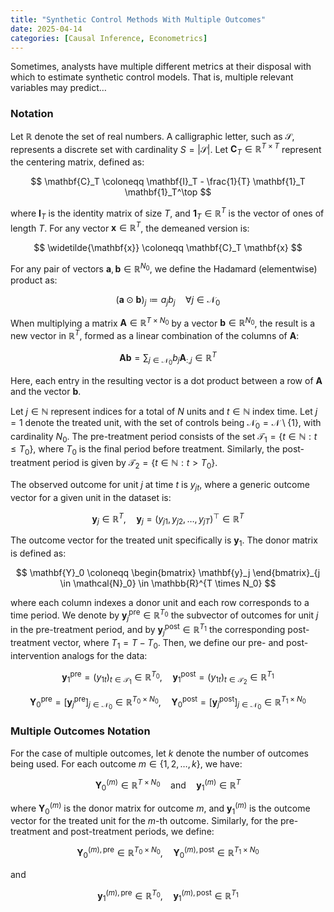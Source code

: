 ```yaml
---
title: "Synthetic Control Methods With Multiple Outcomes"
date: 2025-04-14
categories: [Causal Inference, Econometrics]
---
```


Sometimes, analysts have multiple different metrics at their disposal with which to estimate synthetic control models. That is, multiple relevant variables may predict...

### Notation

Let $\mathbb{R}$ denote the set of real numbers. A calligraphic letter, such as $\mathcal{S}$, represents a discrete set with cardinality $S = |\mathcal{S}|$. Let $\mathbf{C}_T \in \mathbb{R}^{T \times T}$ represent the centering matrix, defined as:

$$
\mathbf{C}_T \coloneqq \mathbf{I}_T - \frac{1}{T} \mathbf{1}_T \mathbf{1}_T^\top
$$

where $\mathbf{I}_T$ is the identity matrix of size $T$, and $\mathbf{1}_T \in \mathbb{R}^T$ is the vector of ones of length $T$. For any vector $\mathbf{x} \in \mathbb{R}^T$, the demeaned version is:

$$
\widetilde{\mathbf{x}} \coloneqq \mathbf{C}_T \mathbf{x}
$$

For any pair of vectors $\mathbf{a}, \mathbf{b} \in \mathbb{R}^{N_0}$, we define the Hadamard (elementwise) product as:

$$
(\mathbf{a} \odot \mathbf{b})_j \coloneqq a_j b_j \quad \forall j \in \mathcal{N}_0
$$

When multiplying a matrix $\mathbf{A} \in \mathbb{R}^{T \times N_0}$ by a vector $\mathbf{b} \in \mathbb{R}^{N_0}$, the result is a new vector in $\mathbb{R}^T$, formed as a linear combination of the columns of $\mathbf{A}$:

$$
\mathbf{A} \mathbf{b} = \sum_{j \in \mathcal{N}_0} b_j \mathbf{A}_{:,j} \in \mathbb{R}^T
$$

Here, each entry in the resulting vector is a dot product between a row of $\mathbf{A}$ and the vector $\mathbf{b}$.

Let $j \in \mathbb{N}$ represent indices for a total of $N$ units and $t \in \mathbb{N}$ index time. Let $j = 1$ denote the treated unit, with the set of controls being $\mathcal{N}_0 = \mathcal{N} \setminus \{1\}$, with cardinality $N_0$. The pre-treatment period consists of the set $\mathcal{T}_1 = \{ t \in \mathbb{N} : t \leq T_0 \}$, where $T_0$ is the final period before treatment. Similarly, the post-treatment period is given by $\mathcal{T}_2 = \{ t \in \mathbb{N} : t > T_0 \}$.

The observed outcome for unit $j$ at time $t$ is $y_{jt}$, where a generic outcome vector for a given unit in the dataset is:

$$
\mathbf{y}_j \in \mathbb{R}^T, \quad \mathbf{y}_j = (y_{j1}, y_{j2}, \dots, y_{jT})^\top \in \mathbb{R}^T
$$

The outcome vector for the treated unit specifically is $\mathbf{y}_1$. The donor matrix is defined as:

$$
\mathbf{Y}_0 \coloneqq \begin{bmatrix} \mathbf{y}_j \end{bmatrix}_{j \in \mathcal{N}_0} \in \mathbb{R}^{T \times N_0}
$$

where each column indexes a donor unit and each row corresponds to a time period. We denote by $\mathbf{y}_j^{\text{pre}} \in \mathbb{R}^{T_0}$ the subvector of outcomes for unit $j$ in the pre-treatment period, and by $\mathbf{y}_j^{\text{post}} \in \mathbb{R}^{T_1}$ the corresponding post-treatment vector, where $T_1 = T - T_0$. Then, we define our pre- and post-intervention analogs for the data:

$$
\mathbf{y}_1^{\text{pre}} = (y_{1t})_{t \in \mathcal{T}_1} \in \mathbb{R}^{T_0}, \quad \mathbf{y}_1^{\text{post}} = (y_{1t})_{t \in \mathcal{T}_2} \in \mathbb{R}^{T_1}
$$

$$
\mathbf{Y}_0^{\text{pre}} = \left[ \mathbf{y}_j^{\text{pre}} \right]_{j \in \mathcal{N}_0} \in \mathbb{R}^{T_0 \times N_0}, \quad \mathbf{Y}_0^{\text{post}} = \left[ \mathbf{y}_j^{\text{post}} \right]_{j \in \mathcal{N}_0} \in \mathbb{R}^{T_1 \times N_0}
$$

### Multiple Outcomes Notation

For the case of multiple outcomes, let $k$ denote the number of outcomes being used. For each outcome $m \in \{1, 2, \dots, k\}$, we have:

$$
\mathbf{Y}_0^{(m)} \in \mathbb{R}^{T \times N_0} \quad \text{and} \quad \mathbf{y}_1^{(m)} \in \mathbb{R}^{T}
$$

where $\mathbf{Y}_0^{(m)}$ is the donor matrix for outcome $m$, and $\mathbf{y}_1^{(m)}$ is the outcome vector for the treated unit for the $m$-th outcome. Similarly, for the pre-treatment and post-treatment periods, we define:

$$
\mathbf{Y}_0^{(m), \text{pre}} \in \mathbb{R}^{T_0 \times N_0}, \quad \mathbf{Y}_0^{(m), \text{post}} \in \mathbb{R}^{T_1 \times N_0}
$$

and

$$
\mathbf{y}_1^{(m), \text{pre}} \in \mathbb{R}^{T_0}, \quad \mathbf{y}_1^{(m), \text{post}} \in \mathbb{R}^{T_1}
$$
